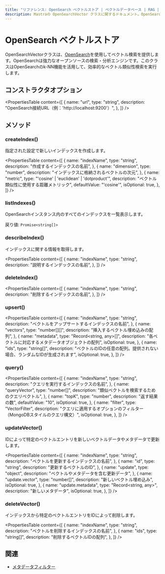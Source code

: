 ```yaml
---
title: "リファレンス: OpenSearch ベクトルストア | ベクトルデータベース | RAG | Mastra ドキュメント"
description: Mastraの OpenSearchVector クラスに関するドキュメント。OpenSearchを使用したベクトル検索を提供します。
---
```




# OpenSearch ベクトルストア

OpenSearchVectorクラスは、[OpenSearch](https://opensearch.org/)を使用してベクトル検索を提供します。OpenSearchは強力なオープンソースの検索・分析エンジンです。このクラスはOpenSearchのk-NN機能を活用して、効率的なベクトル類似性検索を実行します。



## コンストラクタオプション

<PropertiesTable
  content={[
    {
      name: "url",
      type: "string",
      description: "OpenSearch接続URL（例：'http://localhost:9200'）",
    },
  ]}
/>



## メソッド

### createIndex()

指定された設定で新しいインデックスを作成します。

<PropertiesTable
  content={[
    {
      name: "indexName",
      type: "string",
      description: "作成するインデックスの名前",
    },
    {
      name: "dimension",
      type: "number",
      description: "インデックスに格納されるベクトルの次元",
    },
    {
      name: "metric",
      type: "'cosine' | 'euclidean' | 'dotproduct'",
      description: "ベクトル類似性に使用する距離メトリック",
      defaultValue: "'cosine'",
      isOptional: true,
    },
  ]}
/>

### listIndexes()

OpenSearchインスタンス内のすべてのインデックスを一覧表示します。

戻り値: `Promise<string[]>`

### describeIndex()

インデックスに関する情報を取得します。

<PropertiesTable
  content={[
    {
      name: "indexName",
      type: "string",
      description: "説明するインデックスの名前",
    },
  ]}
/>

### deleteIndex()

<PropertiesTable
  content={[
    {
      name: "indexName",
      type: "string",
      description: "削除するインデックスの名前",
    },
  ]}
/>

### upsert()

<PropertiesTable
  content={[
    {
      name: "indexName",
      type: "string",
      description: "ベクトルをアップサートするインデックスの名前",
    },
    {
      name: "vectors",
      type: "number[][]",
      description: "挿入するベクトル埋め込みの配列",
    },
    {
      name: "metadata",
      type: "Record<string, any>[]",
      description: "各ベクトルに対応するメタデータオブジェクトの配列",
      isOptional: true,
    },
    {
      name: "ids",
      type: "string[]",
      description:
        "ベクトルのIDの任意の配列。提供されない場合、ランダムなIDが生成されます",
      isOptional: true,
    },
  ]}
/>

### query()

<PropertiesTable
  content={[
    {
      name: "indexName",
      type: "string",
      description: "クエリを実行するインデックスの名前",
    },
    {
      name: "queryVector",
      type: "number[]",
      description: "類似ベクトルを検索するためのクエリベクトル",
    },
    {
      name: "topK",
      type: "number",
      description: "返す結果の数",
      defaultValue: "10",
      isOptional: true,
    },
    {
      name: "filter",
      type: "VectorFilter",
      description:
        "クエリに適用するオプションのフィルター（MongoDBスタイルのクエリ構文）",
      isOptional: true,
    },
  ]}
/>

### updateVector()

IDによって特定のベクトルエントリを新しいベクトルデータやメタデータで更新します。

<PropertiesTable
  content={[
    {
      name: "indexName",
      type: "string",
      description: "ベクトルを更新するインデックスの名前",
    },
    {
      name: "id",
      type: "string",
      description: "更新するベクトルのID",
    },
    {
      name: "update",
      type: "object",
      description: "ベクトルやメタデータを含む更新データ",
    },
    {
      name: "update.vector",
      type: "number[]",
      description: "新しいベクトル埋め込み",
      isOptional: true,
    },
    {
      name: "update.metadata",
      type: "Record<string, any>",
      description: "新しいメタデータ",
      isOptional: true,
    },
  ]}
/>

### deleteVector()

インデックスから特定のベクトルエントリをIDによって削除します。

<PropertiesTable
  content={[
    {
      name: "indexName",
      type: "string",
      description: "ベクトルを削除するインデックスの名前",
    },
    {
      name: "ids",
      type: "string[]",
      description: "削除するベクトルIDの配列",
    },
  ]}
/>



## 関連

- [メタデータフィルター](./metadata-filters)
